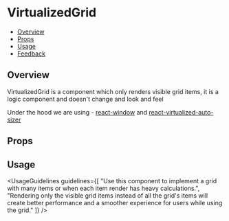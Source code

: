 
<Meta of={VirtualizedGridStories} />

# VirtualizedGrid

- [Overview](#overview)
- [Props](#props)
- [Usage](#usage)
- [Feedback](#feedback)

## Overview

VirtualizedGrid is a component which only renders visible grid items, it is a logic component and doesn't change and look and feel

Under the hood we are using - [react-window](https://github.com/bvaughn/react-window) and [react-virtualized-auto-sizer](https://github.com/bvaughn/react-virtualized-auto-sizer)

<Canvas>
  <Story of={VirtualizedGridStories.Overview} />
</Canvas>

## Props

<ArgsTable story="Overview" />

## Usage

<UsageGuidelines
  guidelines={[
    "Use this component to implement a grid with many items or when each item render has heavy calculations.",
    "Rendering only the visible grid items instead of all the grid's items will create better performance and a smoother experience for users while using the grid."
  ]}
/>

